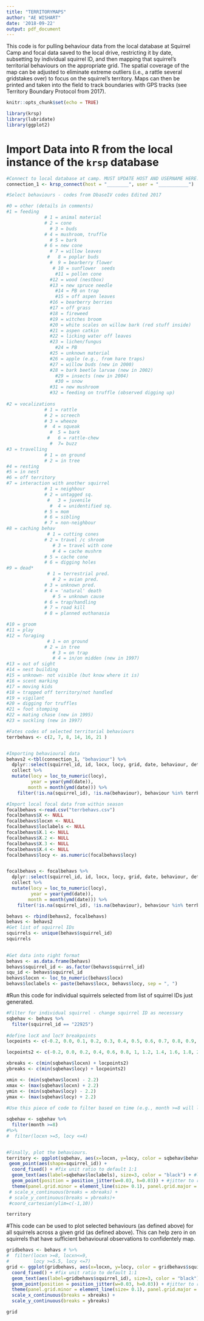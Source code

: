 ```yaml
---
title: "TERRITORYMAPS"
author: "AE WISHART"
date: '2018-09-22'
output: pdf_document
---
```

This code is for pulling behaviour data from the local database at Squirrel Camp and focal data saved to the local drive, restricting it by date, subsetting by individual squirrel ID, and then mapping that squirrel's territorial behaviours on the appropriate grid. The spatial coverage of the map can be adjusted to eliminate extreme outliers (i.e., a rattle several gridstakes over) to focus on the squirrel's territory. Maps can then be printed and taken into the field to track boundaries with GPS tracks (see Territory Boundary Protocol from 2017). 
```r
knitr::opts_chunk$set(echo = TRUE)

library(krsp)
library(lubridate)
library(ggplot2)

```

# Import Data into R from the local instance of the `krsp` database
```r

#Connect to local database at camp. MUST UPDATE HOST AND USERNAME HERE. 
connection_1 <- krsp_connect(host = "________", user = "___________")

#Select behaviours - codes from DbaseIV codes Edited 2017

#0 = other (details in comments)	
#1 = feeding	
              # 1 = animal material
              #	2 = cone
	            # 3 = buds 
              # 4 = mushroom, truffle 
	            # 5 = bark 
              #	6 = new cone 
	            # 7 = willow leaves 
	           #   8 = poplar buds 
	            #  9 = bearberry flower 
	             # 10 = sunflower  seeds
	              #11 = pollen cone 
              	#12 = wood (nestbox)
              	#13 = new spruce needle 
	              #14 = PB on trap 
	              #15 = off aspen leaves 
              	#16 = bearberry berries 
              	#17 = off grass 
              	#18 = fireweed 
              	#19 = witches broom 
              	#20 = white scales on willow bark (red stuff inside) 
              	#21 = aspen catkin
              	#22 = licking water off leaves
              	#23 = lichen/fungus
	              #24 = PB
              	#25 = unknown material
              	#26 = apple (e.g., from hare traps)
              	#27 = willow buds (new in 2000)
              	#28 = bark beetle larvae (new in 2002)
	              #29 = insects (new in 2004)
	              #30 = snow
              	#31 = new mushroom
              	#32 = feeding on truffle (observed digging up)
	
#2 = vocalizations 	
              # 1 = rattle
              #	2 = screech
              #	3 = wheeze
              #  4 = squeak
	            #  5 = bark
	           #   6 = rattle-chew
	            #  7= buzz
#3 = travelling
              #	1 = on ground
              #	2 = in tree
#4 = resting
#5 = in nest 
#6 = off territory
#7 = interaction with another squirrel
              #	1 = neighbour
              #	2 = untagged sq.
	           #   3 = juvenile
	            #  4 = unidentified sq.
              #	5 = mom
              #	6 = sibling
              #	7 = non-neighbour
#8 = caching behav 
               # 1 = cutting cones
              #	2 = travel /c shroom
	             # 3 = travel with cone
	             # 4 = cache mushrm 
              #	5 = cache cone
              #	6 = digging holes
#9 = dead*	
               # 1 = terrestrial pred.
	             # 2 = avian pred.
              #	3 = unknown pred. 
              #	4 = 'natural' death
	             # 5 = unknown cause
              #	6 = trap/handling
              #	7 = road kill
              #	8 = planned euthanasia

#10 = groom
#11 = play
#12 = foraging	
               # 1 = on ground
              #	2 = in tree
	             # 3 = on trap 
	             # 4 = in/on midden (new in 1997)
#13 = out of sight
#14 = nest building
#15 = unknown- not visible (but know where it is)
#16 = scent marking
#17 = moving kids
#18 = trapped off territory/not handled
#19 = vigilant
#20 = digging for truffles
#21 = foot stomping
#22 = mating chase (new in 1995)	
#23 = suckling (new in 1997)

#Fates codes of selected territorial behaviours
terrbehavs <- c(2, 7, 8, 14, 16, 21 )


#Importing behavioural data
behavs2 <-tbl(connection_1, "behaviour") %>%
  dplyr::select(squirrel_id, id, locx, locy, grid, date, behaviour, detail, color_left, color_right) %>%
  collect %>%
  mutate(locy = loc_to_numeric(locy),
         year = year(ymd(date)),
        month = month(ymd(date))) %>%
    filter(!is.na(squirrel_id), !is.na(behaviour), behaviour %in% terrbehavs, grid=="AG") 

#Import local focal data from within season
focalbehavs <-read.csv("terrbehavs.csv") 
focalbehavs$X <- NULL
focalbehavs$locxn <- NULL
focalbehavs$loclabels <- NULL
focalbehavs$X.1 <- NULL
focalbehavs$X.2 <- NULL
focalbehavs$X.3 <- NULL
focalbehavs$X.4 <- NULL
focalbehavs$locy <- as.numeric(focalbehavs$locy)


focalbehavs <- focalbehavs %>%
  dplyr::select(squirrel_id, id, locx, locy, grid, date, behaviour, detail, color_left, color_right) %>%
  collect %>%
  mutate(locy = loc_to_numeric(locy),
         year = year(ymd(date)),
        month = month(ymd(date))) %>%
    filter(!is.na(squirrel_id), !is.na(behaviour), behaviour %in% terrbehavs, grid=="LL") 

behavs <- rbind(behavs2, focalbehavs)
behavs <- behavs2
#Get list of squirrel IDs 
squirrels <- unique(behavs$squirrel_id)
squirrels

 
#Get data into right format
behavs <- as.data.frame(behavs)
behavs$squirrel_id <- as.factor(behavs$squirrel_id)
squ_id <- behavs$squirrel_id
behavs$locxn <- loc_to_numeric(behavs$locx)
behavs$loclabels <- paste(behavs$locx, behavs$locy, sep = ", ")
```
#Run this code for individual squirrels selected from list of squirrel IDs just generated.
```r
#Filter for individual squirrel - change squirrel ID as necessary
sqbehav <- behavs %>%
  filter(squirrel_id == "22925")
  
#define locX and locY breakpoints 
locpoints <- c(-0.2, 0.0, 0.1, 0.2, 0.3, 0.4, 0.5, 0.6, 0.7, 0.8, 0.9, 1, 1.0, 1.1, 1.2, 1.3, 1.4, 1.5, 1.6, 1.7, 1.8, 1.9, 2.0, 2.1, 2.2, 2.3, 2.4, 2.5, 2.6, 2.7, 2.8, 2.9, 3.0)

locpoints2 <- c(-0.2, 0.0, 0.2, 0.4, 0.6, 0.8, 1, 1.2, 1.4, 1.6, 1.8, 2.0, 2.2, 2.4, 2.6, 2.8, 3.0)

xbreaks <- c(min(sqbehav$locxn) + locpoints2)
ybreaks <- c(min(sqbehav$locy) + locpoints2)

xmin <- (min(sqbehav$locxn) - 2.2)
xmax <- (max(sqbehav$locxn) + 2.2)
ymin <- (min(sqbehav$locy) - 2.2)
ymax <- (max(sqbehav$locy) + 2.2)
    
#Use this piece of code to filter based on time (e.g., month >=8 will limit the dataset to any behaviours that occurred Aug 1 or later in the year). The next filtering criteria is to limit locs to a local scale - especially useful if a squirrel has moved territories or had one behaviour in an odd loc. Recommend to run it only after plotting initial behaviours and assessing the map. Most times just specifying >= or <= one loc value will suffice. Example:filter(locxn >=3, locxn<= 7, locy >= 9, locy <= 19 )

sqbehav <- sqbehav %>%
  filter(month >=8) 
#%>%
#  filter(locxn >=5, locy <=4)


#Finally, plot the behaviours. 
territory <- ggplot(sqbehav, aes(x=locxn, y=locy, color = sqbehav$behaviour)) + 
 geom_point(aes(shape=squirrel_id)) +
  coord_fixed() + #fix unit ratio to default 1:1 
  geom_text(aes(label=sqbehav$loclabels), size=3, color = "black") + #label locs
  geom_point(position = position_jitter(w=0.03, h=0.03)) + #jitter to reveal multiple behavs at same loc
  theme(panel.grid.minor = element_line(size= 0.1), panel.grid.major = element_line(size = (0.1)), panel.background = element_rect(fill = "white"), axis.text = element_text(size = 10),legend.text = element_text(size = 10), plot.margin = margin(.4, .4, .4, .4, "cm")) #+
 # scale_x_continuous(breaks = xbreaks) + 
 # scale_y_continuous(breaks = ybreaks)+
 #coord_cartesian(ylim=c(-1,10))

territory


```

#This code can be used to plot selected behaviours (as defined above) for all squirrels across a given grid (as defined above). This can help zero in on squirrels that have sufficient behavioural observations to confidentely map. 
```r

gridbehavs <- behavs # %>%
#  filter(locxn >=8, locxn<=9,
#         locy >=5.5, locy <=7)
grid <- ggplot(gridbehavs, aes(x=locxn, y=locy, color = gridbehavs$squirrel_id)) + 
  coord_fixed() + #fix unit ratio to default 1:1
  geom_text(aes(label=gridbehavs$squirrel_id), size=3, color = "black") + #label locs on plot
  geom_point(position = position_jitter(w=0.03, h=0.03)) + #jitter to reveal multiple behavs at same loc
  theme(panel.grid.minor = element_line(size= 0.1), panel.grid.major = element_line(size = (0.1)), panel.background = element_rect(fill = "white"), axis.text = element_text(size = 10),legend.text = element_text(size = 10), plot.margin = margin(.4, .4, .4, .4, "cm")) +
  scale_x_continuous(breaks = xbreaks) + 
  scale_y_continuous(breaks = ybreaks)

grid

```




